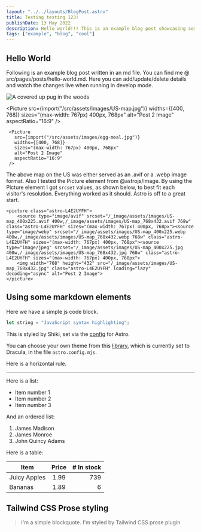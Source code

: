 ```yaml
---
layout: "../../layouts/BlogPost.astro"
title: Testing testing 123!
publishDate: 13 May 2022
description: Hello world!!! This is an example blog post showcasing some of the cool stuff Astro Cactus theme can do.
tags: ["example", "blog", "cool"]
---
```





## Hello World

Following is an example blog post written in an md file. You can find me @ src/pages/posts/hello-world.md. Here you can add/update/delete details and watch the changes live when running in develop mode.

<Image
	src="https://picsum.photos/id/1025/550/460"
	alt="A covered up pug in the woods"
	width={550}
	height={460}
/>

<Picture
		src={import("/src/assets/images/US-map.jpg")}
		widths={[400, 768]}
		sizes="(max-width: 767px) 400px, 768px"
		alt="Post 2 Image"
		aspectRatio="16:9"
	  />


	 <Picture
	   src={import("/src/assets/images/egg-meal.jpg")}
	   widths={[400, 768]}
	   sizes="(max-width: 767px) 400px, 768px"
	   alt="Post 2 Image"
	   aspectRatio="16:9"
	 />


The above map on the US was either served as an .avif or a .webp image format.
Also I tested the Picture element from @astrojs/image. By using the Picture element I got ```srcset``` values, as shown below, to best fit each visitor's resolution. Everything worked as it should. Astro is off to a great start.
```
<picture class="astro-L4E2UYFH">
	<source type="image/avif" srcset="/_image/assets/images/US-map_400x225.avif 400w,/_image/assets/images/US-map_768x432.avif 768w" class="astro-L4E2UYFH" sizes="(max-width: 767px) 400px, 768px"><source type="image/webp" srcset="/_image/assets/images/US-map_400x225.webp 400w,/_image/assets/images/US-map_768x432.webp 768w" class="astro-L4E2UYFH" sizes="(max-width: 767px) 400px, 768px"><source type="image/jpeg" srcset="/_image/assets/images/US-map_400x225.jpg 400w,/_image/assets/images/US-map_768x432.jpg 768w" class="astro-L4E2UYFH" sizes="(max-width: 767px) 400px, 768px">
	<img width="768" height="432" src="/_image/assets/images/US-map_768x432.jpg" class="astro-L4E2UYFH" loading="lazy" decoding="async" alt="Post 2 Image">
</picture>
```





## Using some markdown elements

Here we have a simple js code block.

```js
let string = "JavaScript syntax highlighting";
```

This is styled by Shiki, set via the [config](https://docs.astro.build/en/guides/markdown-content/#syntax-highlighting) for Astro.

You can choose your own theme from this [library](https://github.com/shikijs/shiki/blob/main/docs/themes.md#all-themes), which is currently set to Dracula, in the file `astro.config.mjs`.

Here is a horizontal rule.

---

Here is a list:

- Item number 1
- Item number 2
- Item number 3

And an ordered list:

1. James Madison
2. James Monroe
3. John Quincy Adams

Here is a table:

| Item         | Price | # In stock |
| ------------ | :---: | ---------: |
| Juicy Apples | 1.99  |        739 |
| Bananas      | 1.89  |          6 |

## Tailwind CSS Prose styling

> I'm a simple blockquote.
> I'm styled by Tailwind CSS prose plugin

